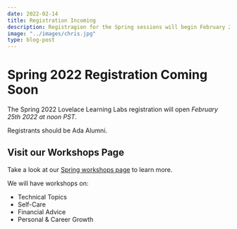 ```yaml
---
date: 2022-02-14
title: Registration Incoming
description: Registragion for the Spring sessions will begin February 25th at noon.  Check here to find the registration form then!
image: "../images/chris.jpg"
type: blog-post
---
```


# Spring 2022 Registration Coming Soon

The Spring 2022 Lovelace Learning Labs registration will open _February 25th 2022 at noon PST_.

Registrants should be Ada Alumni.

## Visit our Workshops Page

Take a look at our [Spring workshops page](/workshops) to learn more.

We will have workshops on:

- Technical Topics
- Self-Care
- Financial Advice
- Personal & Career Growth
